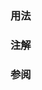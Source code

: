 {{cpp/keyword/title|{{tt|export}}}}
{{cpp/keyword/navbar}}

===用法===
{{rrev multi
|until1=c++11
|rev1=
用于标记[[cpp/language/class template|模板定义]]为{{i|被导出}}，这允许在其他翻译单元中声明但不定义同一模板。
|until2=c++20|rev2=
{{i|不使用并保留该关键词}}。
|rev3=
标记一个声明、一组声明或另一[[cpp/language/modules|模块]]为当前模块所导出。
}}

===注解===
{{ftm begin|core=yes}}
{{ftm|__cpp_modules|模块——核心语言支持|value=201907L|std=C++20}}
{{ftm end}}

===参阅===
{{rev begin}}
{{rev|until=c++11|
* {{rlpt|template}} {{petty|(标记模板定义被导出)}}
}}
{{rev|since=c++20|
* [[cpp/identifier with special meaning/import|{{tt|import}}]], [[cpp/identifier with special meaning/module|{{tt|module}}]]
}}
{{rev end}}

{{langlinks|de|en|es|fr|it|ja|pt|ru}}